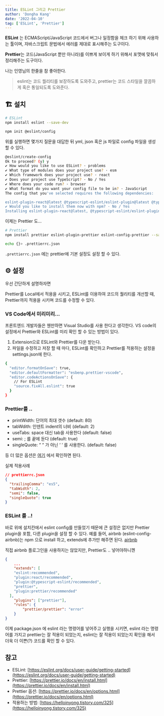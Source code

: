 ```yaml
---
title: ESLint 그리고 Prettier
author: 'Dongha Kang'
date: '2022-04-10'
tag: ['ESLint', 'Prettier']
---
```


**ESLint** 는 ECMAScript/JavaScript 코드에서 버그나 일정함을 체크 하기 위해 사용하는 툴이며, 자바스크립트 문법에서 에러를 제대로 표시해주는 도구이다.

**Prettier**는 코드(JavaScript 뿐만 아니라)를 이쁘게 보이게 하기 위해서 포맷에 맞춰서 정리해주는 도구이다.

나는 인영님의 한줄을 참 좋아한다.

> eslint는 코드 퀄리티를 보장하도록 도와주고, prettier는 코드 스타일을 깔끔하게 혹은 통일되도록 도와준다.

## 🏗 설치

```bash
# ESLint
npm install eslint --save-dev
```

```bash
npm init @eslint/config
```

위를 실행하면 몇가지 질문을 대답한 뒤 yml, json 혹은 js 파일로 config 파일을 생성할 수 있다.

```bash
@eslint/create-config
Ok to proceed? (y) y
✔ How would you like to use ESLint? · problems
✔ What type of modules does your project use? · esm
✔ Which framework does your project use? · react
✔ Does your project use TypeScript? · No / Yes
✔ Where does your code run? · browser
✔ What format do you want your config file to be in? · JavaScript
The config that you've selected requires the following dependencies:

eslint-plugin-react@latest @typescript-eslint/eslint-plugin@latest @typescript-eslint/parser@latest
✔ Would you like to install them now with npm? · No / Yes
Installing eslint-plugin-react@latest, @typescript-eslint/eslint-plugin@latest, @typescript-eslint/parser@latest
```

이제는 Prettier 도...

```bash
# Prettier
npm install prettier eslint-plugin-prettier eslint-config-prettier --save-dev

```

```bash
echo {}> .prettierrc.json
```

`.prettierrc.json` 에는 prettier에 기본 설정도 설정 할 수 있다.

## ⚙️ 설정

우선 간단하게 설명하자면

Prettier를 Local에서 적용을 시키고, ESLint를 이용하여 코드의 퀄리티를 개선할 때, Prettier까지 적용을 시키며 코드를 수정할 수 있다.

### VS Code에서 미리미리...

프론트엔드 개발자들은 웬만하면 Visual Studio를 사용 한다고 생각한다. VS code의 설정에서 Prettier와 ESLint를 미리 확인 할 수 있는 방법이 있다.

1. Extension으로 ESLint와 Prettier를 다운 받는다.
2. 파일을 수정하고 저장 할 때 마다, ESLint를 확인하고 Prettier를 적용하는 설정을 settings.json에 한다.

```bash
{
  "editor.formatOnSave": true,
  "editor.defaultFormatter": "esbenp.prettier-vscode",
  "editor.codeActionsOnSave": {
    // For ESLint
    "source.fixAll.eslint": true
  }
}
```

### Prettier를 ..

- printWidth: 단어의 최대 갯수 (default: 80)
- tabWdith: 인덴트 indent의 너비 (default: 2)
- useTabs: space 대신 tab을 사용한다 (default: false)
- semi: ; 를 끝에 둔다 (default: true)
- singleQuote: “ “ 가 아닌 ‘ ‘ 를 사용한다. (default: false)

등 더 많은 옵션은 [여기](https://prettier.io/docs/en/options.html) 에서 확인하면 된다.

실제 적용사례

```json
// prettierrc.json
{
  "trailingComma": "es5",
  "tabWidth": 2,
  "semi": false,
  "singleQuote": true
}
```

### ESLint 를 ..!

바로 위에 설치칸에서 eslint config를 만들었기 때문에 큰 설정은 없지만 Prettier plugin을 포함, 다른 plugin을 설정 할 수 있다.
예를 들어, airbnb (eslint-config-airbnb)는 npm 으로 install 하고, extends에 추가만 해주면 된다. [airbnb](https://github.com/airbnb/javascript/tree/master/packages/eslint-config-airbnb)

직접 airbnb 플로그인을 사용하지는 않았지만, Prettier도 .. 넣어야하니껜

```json
{
	...
	"extends": [
    "eslint:recommended",
    "plugin:react/recommended",
    "plugin:@typescript-eslint/recommended",
    "prettier",
    "plugin:prettier/recommended"
  ],
	"plugins": ["prettier"],
	"rules": {
		"prettier/prettier": "error"
	}
}
```

이제 package.json 에 eslint 라는 명령어를 넣어주고 실행을 시키면, eslint 라는 명령어를 가지고 prettier는 잘 적용이 되었는지, eslint는 잘 적용이 되었는지 확인을 해서 더욱 더 이쁜(?) 코드를 확인 할 수 있다.

## 참고

- ESLint: [https://eslint.org/docs/user-guide/getting-started](https://eslint.org/docs/user-guide/getting-started)
- Prettier: [https://prettier.io/docs/en/install.html](https://prettier.io/docs/en/install.html)
- Prettier 옵션: [https://prettier.io/docs/en/options.html](https://prettier.io/docs/en/options.html)
- 적용하는 방법: [https://helloinyong.tistory.com/325](https://helloinyong.tistory.com/325)
